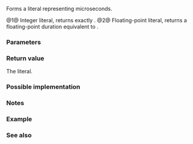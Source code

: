 {{cpp/title|n=literals::chrono_literals::|operator""us}}
{{cpp/chrono/duration/navbar}}
{{dcl begin}}
{{dcl header|chrono}}
{{dcl|num=1|since=c++14|1=
constexpr std::chrono::microseconds
    operator""us( unsigned long long us );
}}
{{dcl|num=2|since=c++14|1=
constexpr std::chrono::duration&lt;/*unspecified*/, std::micro&gt;
    operator""us( long double us );
}}
{{dcl end}}

Forms a {{lc|std::chrono::duration}} literal representing microseconds.

@1@ Integer literal, returns exactly {{c|std::chrono::microseconds(us)}}.
@2@ Floating-point literal, returns a floating-point duration equivalent to {{lc|std::chrono::microseconds}}.

===Parameters===
{{par begin}}
{{par|us|the number of microseconds}}
{{par end}}

===Return value===
The {{lc|std::chrono::duration}} literal.

===Possible implementation===
{{eq fun
|1=
constexpr std::chrono::microseconds operator""us(unsigned long long us)
{
    return std::chrono::microseconds(us);
}
constexpr std::chrono::duration&lt;long double, std::micro&gt; operator""us(long double us)
{
    return std::chrono::duration&lt;long double, std::micro&gt;(us);
}
}}

===Notes===
{{cpp/chrono/chrono_literals_namespace}}

===Example===
{{example
|code=
#include &lt;chrono&gt;
#include &lt;iostream&gt;

int main()
{
    using namespace std::chrono_literals;
    auto d1 = 250us;
    std::chrono::microseconds d2 = 1ms;
    std::cout &lt;&lt; d1 &lt;&lt; " = " &lt;&lt; d1.count() &lt;&lt; " microseconds\n"
              &lt;&lt; 1ms &lt;&lt; " = " &lt;&lt; d2.count() &lt;&lt; " microseconds\n";
}
|output=
250us = 250 microseconds
1ms = 1000 microseconds
}}

===See also===
{{dsc begin}}
{{dsc inc|cpp/chrono/duration/dsc constructor}}
{{dsc end}}

{{langlinks|de|es|fr|it|ja|pt|ru|zh}}